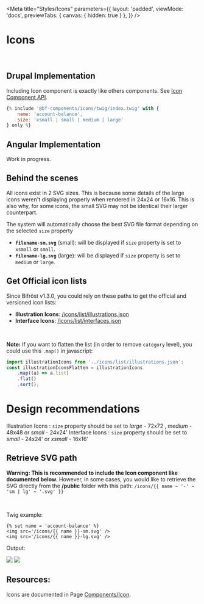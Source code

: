 
<Meta
    title="Styles/Icons"
    parameters={{
        layout: 'padded',
        viewMode: 'docs',
        previewTabs: { canvas: { hidden: true } },
    }}
/>

# Icons

<br />

## Drupal Implementation

Including Icon component is exactly like others components. See [Icon Component API](/story/components-icon--drupal-interface).

```jsx
{% include '@bf-components/icons/twig/index.twig' with {
    name: 'account-balance',
    size: 'xsmall | small | medium | large'
} only %}
```

## Angular Implementation

Work in progress.

## Behind the scenes

All icons exist in 2 SVG sizes. This is because some details of the large icons weren't displaying properly when rendered in 24x24 or 16x16.
This is also why, for some icons, the small SVG may not be identical their larger counterpart.

The system will automatically choose the best SVG file format depending on the selected `size` property

-   **`filename-sm.svg`** (small): will be displayed if `size` property is set to `xsmall` or `small`.
-   **`filename-lg.svg`** (large): will be displayed if `size` property is set to `medium` or `large`.

## Get Official icon lists

Since Bifröst v1.3.0, you could rely on these paths to get the official and versioned icon lists:

-   **Illustration Icons**: <a href='icons/list/illustrations.json' target='_blank'>/icons/list/illustrations.json</a>
-   **Interface Icons**: <a href='icons/list/interfaces.json' target='_blank'>/icons/list/interfaces.json</a>

<br />

**Note:** If you want to flatten the list (in order to remove `category` level), you could use this `.map()` in javascript:

```jsx
import illustrationIcons from '../icons/list/illustrations.json';
const illustrationIconsFlatten = illustrationIcons
    .map((a) => a.list)
    .flat()
    .sort();
```

# Design recommendations

Illustration Icons : `size` property should be set to _large_ - 72x72 , _medium_ - 48x48 or _small_ - 24x24'
Interface Icons : `size` property should be set to _small_ - 24x24' or _xsmall_ - 16x16'

## Retrieve SVG path

**Warning: This is recommended to include the Icon component like documented below.**
However, in some cases, you would like to retrieve the SVG directly from the **/public** folder with this path:
`/icons/{{ name ~ '-' ~ 'sm | lg' ~ '.svg' }}`

<br />

Twig example:

```
{% set name = 'account-balance' %}
<img src='/icons/{{ name }}-sm.svg' />
<img src='/icons/{{ name }}-lg.svg' />
```

Output:

<img src="/icons/account-balance-sm.svg" />
<img src="/icons/account-balance-lg.svg" />

## Resources:

Icons are documented in Page [Components/Icon](/story/components-icon--drupal-illustration).

